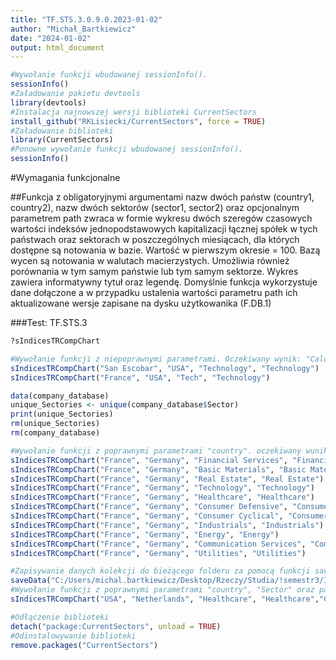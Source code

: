 ---
title: "TF.STS.3.0.9.0.2023-01-02"
author: "Michał_Bartkiewicz"
date: "2024-01-02"
output: html_document
---

```{r}
#Wywołanie funkcji wbudowanej sessionInfo().
sessionInfo()
#Załadowanie pakietu devtools
library(devtools)
#Instalacja najnowszej wersji biblioteki CurrentSectors
install_github("RKLisiecki/CurrentSectors", force = TRUE)
#Załadowanie biblioteki 
library(CurrentSectors)
#Ponowne wywołanie funkcji wbudowanej sessionInfo().
sessionInfo()
```

#Wymagania funkcjonalne 

##Funkcja z obligatoryjnymi argumentami nazw dwóch państw (country1, country2), nazw dwóch sektorów (sector1, sector2) oraz opcjonalnym parametrem path zwraca w formie wykresu dwóch szeregów czasowych wartości indeksów jednopodstawowych kapitalizacji łącznej spółek w tych państwach oraz sektorach w poszczególnych miesiącach, dla których dostępne są notowania w bazie. Wartość w pierwszym okresie = 100. Bazą wycen są notowania w walutach macierzystych. Umożliwia również porównania w tym samym państwie lub tym samym sektorze. Wykres zawiera informatywny tytuł oraz legendę. Domyślnie funkcja wykorzystuje dane dołączone a w przypadku ustalenia wartości parametru path ich aktualizowane wersje zapisane na dysku użytkowanika (F.DB.1)

###Test: TF.STS.3

```{r}
?sIndicesTRCompChart
```

```{r}
#Wywołanie funkcji z niepoprawnymi parametrami. Oczekiwany wynik: "Calculation of sector capitalizations was unsuccesful" i "Plot creation was unsuccesful"
sIndicesTRCompChart("San Escobar", "USA", "Technology", "Technology")
sIndicesTRCompChart("France", "USA", "Tech", "Technology")
```
```{r}
data(company_database)
unique_Sectories <- unique(company_database$Sector)
print(unique_Sectories)
rm(unique_Sectories)
rm(company_database)
```
```{r}
#Wywołanie funkcji z poprawnymi parametrami "country". oczekiwany wunik: wykres dwóch szeregów czasowych wartości indeksów jednopodstawowych kapitalizacji łącznej spółek w tych państwach oraz sektorach w poszczególnych miesiącach, dla których dostępne są notowania w bazie.
sIndicesTRCompChart("France", "Germany", "Financial Services", "Financial Services")
sIndicesTRCompChart("France", "Germany", "Basic Materials", "Basic Materials")
sIndicesTRCompChart("France", "Germany", "Real Estate", "Real Estate")
sIndicesTRCompChart("France", "Germany", "Technology", "Technology")
sIndicesTRCompChart("France", "Germany", "Healthcare", "Healthcare")
sIndicesTRCompChart("France", "Germany", "Consumer Defensive", "Consumer Defensive")
sIndicesTRCompChart("France", "Germany", "Consumer Cyclical", "Consumer Cyclical")
sIndicesTRCompChart("France", "Germany", "Industrials", "Industrials")
sIndicesTRCompChart("France", "Germany", "Energy", "Energy")
sIndicesTRCompChart("France", "Germany", "Communication Services", "Communication Services")
sIndicesTRCompChart("France", "Germany", "Utilities", "Utilities")
```

```{r}
#Zapisywanie danych kolekcji do bieżącego folderu za pomocą funkcji saveData.
saveData("C:/Users/michal.bartkiewicz/Desktop/Rzeczy/Studia/!semestr3/Inżynieria oprogramowania/CurrentSectors-master/tests/saveData/")
#Wywołanie funkcji z poprawnymi parametrami "country", "Sector" oraz path.
sIndicesTRCompChart("USA", "Netherlands", "Healthcare", "Healthcare","C:/Users/michal.bartkiewicz/Desktop/Rzeczy/Studia/!semestr3/Inżynieria oprogramowania/CurrentSectors-master/tests/saveData/")
```

```{r}
#Odłączenie biblioteki
detach("package:CurrentSectors", unload = TRUE)
#Odinstalowywanie biblioteki
remove.packages("CurrentSectors")
```
